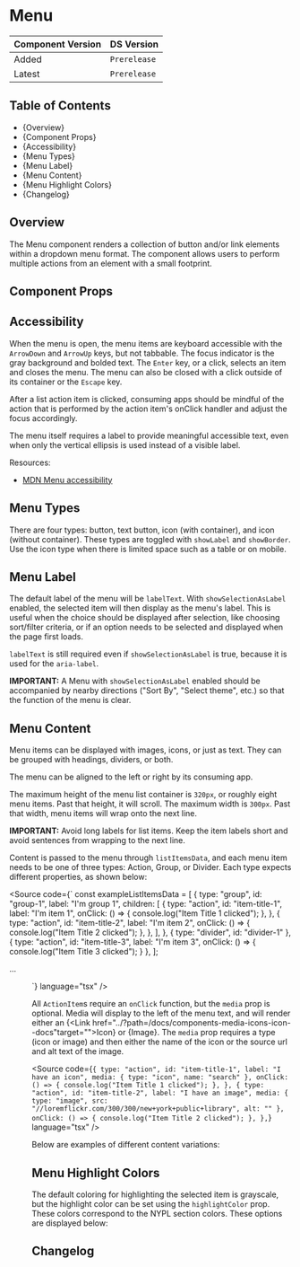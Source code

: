 

<Meta of={MenuStories} />

# Menu

| Component Version | DS Version   |
| ----------------- | ------------ |
| Added             | `Prerelease` |
| Latest            | `Prerelease` |

## Table of Contents

- {<Link href="#overview" target="_self">Overview</Link>}
- {<Link href="#component-props" target="_self">Component Props</Link>}
- {<Link href="#accessibility" target="_self">Accessibility</Link>}
- {<Link href="#menu-types" target="_self">Menu Types</Link>}
- {<Link href="#menu-label" target="_self">Menu Label</Link>}
- {<Link href="#menu-content" target="_self">Menu Content</Link>}
- {<Link href="#menu-highlight-colors" target="_self">Menu Highlight Colors</Link>}
- {<Link href="#changelog" target="_self">Changelog</Link>}

## Overview

<Description of={MenuStories} />

The Menu component renders a collection of button and/or link elements within a dropdown menu format.
The component allows users to perform multiple actions from an element with a small footprint.

## Component Props

<Canvas of={MenuStories.WithControls} />

<ArgTypes of={MenuStories.WithControls} />

## Accessibility

When the menu is open, the menu items are keyboard accessible with the `ArrowDown` and `ArrowUp` keys, but not tabbable.
The focus indicator is the gray background and bolded text.
The `Enter` key, or a click, selects an item and closes the menu.
The menu can also be closed with a click outside of its container or the `Escape` key.

After a list action item is clicked, consuming apps should be mindful of the action that is performed by the action item's onClick handler and adjust the focus accordingly.

The menu itself requires a label to provide meaningful accessible text, even when only the vertical ellipsis is used instead of a visible label.

Resources:

- [MDN Menu accessibility](https://developer.mozilla.org/en-US/docs/Web/Accessibility/ARIA/Roles/menu_role)

## Menu Types

There are four types: button, text button, icon (with container), and icon (without container). These types are toggled with `showLabel` and `showBorder`.
Use the icon type when there is limited space such as a table or on mobile.

<Canvas of={MenuStories.MenuTypes} />

## Menu Label

The default label of the menu will be `labelText`. With `showSelectionAsLabel` enabled, the selected item will then display as the menu's label. This is useful when the choice
should be displayed after selection, like choosing sort/filter criteria, or if an option needs to be selected and displayed when the page first loads.

`labelText` is still required even if `showSelectionAsLabel` is true, because it is used for the `aria-label`.

**IMPORTANT:** A Menu with `showSelectionAsLabel` enabled should be accompanied by nearby directions ("Sort By", "Select theme", etc.) so that the function of the menu is clear.

<Canvas of={MenuStories.MenuLabel} />

## Menu Content

Menu items can be displayed with images, icons, or just as text. They can be grouped with headings, dividers, or both.

The menu can be aligned to the left or right by its consuming app.

The maximum height of the menu list container is `320px`, or roughly eight menu items. Past that height, it will scroll. The
maximum width is `300px`. Past that width, menu items will wrap onto the next line.

**IMPORTANT:** Avoid long labels for list items. Keep the item labels short and avoid sentences from wrapping to the next line.

Content is passed to the menu through `listItemsData`, and each menu item needs to be one of three types: Action, Group, or Divider.
Each type expects different properties, as shown below:

<Source
  code={`
const exampleListItemsData = [
  {
    type: "group",
    id: "group-1",
    label: "I'm group 1",
    children: [
      {
        type: "action",
        id: "item-title-1",
        label: "I'm item 1",
        onClick: () => {
          console.log("Item Title 1 clicked");
        },
      },
      {
        type: "action",
        id: "item-title-2",
        label: "I'm item 2",
        onClick: () => {
          console.log("Item Title 2 clicked");
        },
      },
    ],
  },
  { type: "divider", id: "divider-1" },
  {
    type: "action",
    id: "item-title-3",
    label: "I'm item 3",
    onClick: () => {
      console.log("Item Title 3 clicked");
    }
  },
];

...

<Menu labelText={"Menu"} listItemsData={exampleListItemsData} />
`} language="tsx" />

All `ActionItem`s require an `onClick` function, but the `media` prop is optional. Media will display
to the left of the menu text, and will render either an {<Link href="../?path=/docs/components-media-icons-icon--docs"target="">Icon</Link>}
or {<Link href="../?path=/docs/components-media-icons-image--docs" target="">Image</Link>}. The `media` prop requires a type (icon or image)
and then either the name of the icon or the source url and alt text of the image.

<Source
  code={`
      {
        type: "action",
        id: "item-title-1",
        label: "I have an icon",
        media: { type: "icon", name: "search" },
        onClick: () => {
          console.log("Item Title 1 clicked");
        },
      },
      {
        type: "action",
        id: "item-title-2",
        label: "I have an image",
        media: { type: "image", src: "//loremflickr.com/300/300/new+york+public+library", alt: "" },
        onClick: () => {
          console.log("Item Title 2 clicked");
        },
      },
`}
  language="tsx"
/>

Below are examples of different content variations:

<Canvas of={MenuStories.MenuContent} />

## Menu Highlight Colors

The default coloring for highlighting the selected item is grayscale, but the highlight color can be set using the `highlightColor` prop.
These colors correspond to the NYPL section colors. These options are displayed below:

<Canvas of={MenuStories.MenuHighlightColors} />

## Changelog

<ComponentChangelogTable changelogData={changelogData} />
